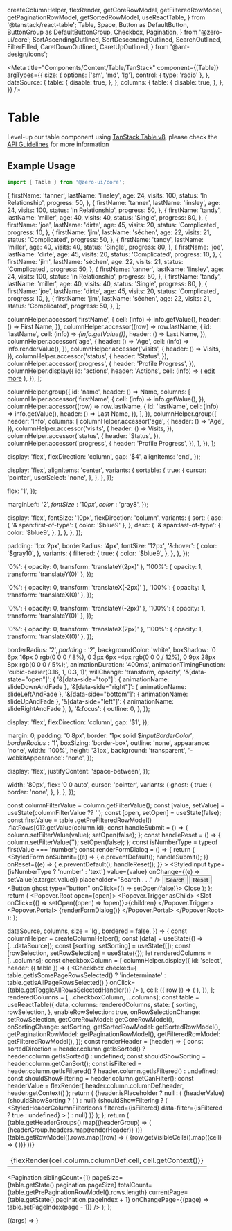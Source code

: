   createColumnHelper,
  flexRender,
  getCoreRowModel,
  getFilteredRowModel,
  getPaginationRowModel,
  getSortedRowModel,
  useReactTable,
} from '@tanstack/react-table';
  Table,
  Space,
  Button as DefaultButton,
  ButtonGroup as DefaultButtonGroup,
  Checkbox,
  Pagination,
} from '@zero-ui/core';
  SortAscendingOutlined,
  SortDescendingOutlined,
  SearchOutlined,
  FilterFilled,
  CaretDownOutlined,
  CaretUpOutlined,
} from '@ant-design/icons';

<Meta
  title="Components/Content/Table/TanStack"
  component={[Table]}
  argTypes={{
    size: {
      options: ['sm', 'md', 'lg'],
      control: { type: 'radio' },
    },
    dataSource: {
      table: {
        disable: true,
      },
    },
    columns: {
      table: {
        disable: true,
      },
    },
  }}
/>

# Table

Level-up our table component using [TanStack Table v8](https://tanstack.com/table/v8/docs/guide/introduction), please check the [API Guidelines](https://tanstack.com/table/v8/docs/examples/react/basic) for more information

## Example Usage

```jsx
import { Table } from '@zero-ui/core';
```

  {
    firstName: 'tanner',
    lastName: 'linsley',
    age: 24,
    visits: 100,
    status: 'In Relationship',
    progress: 50,
  },
  {
    firstName: 'tanner',
    lastName: 'linsley',
    age: 24,
    visits: 100,
    status: 'In Relationship',
    progress: 50,
  },
  {
    firstName: 'tandy',
    lastName: 'miller',
    age: 40,
    visits: 40,
    status: 'Single',
    progress: 80,
  },
  {
    firstName: 'joe',
    lastName: 'dirte',
    age: 45,
    visits: 20,
    status: 'Complicated',
    progress: 10,
  },
  {
    firstName: 'jim',
    lastName: 'séchen',
    age: 22,
    visits: 21,
    status: 'Complicated',
    progress: 50,
  },
  {
    firstName: 'tandy',
    lastName: 'miller',
    age: 40,
    visits: 40,
    status: 'Single',
    progress: 80,
  },
  {
    firstName: 'joe',
    lastName: 'dirte',
    age: 45,
    visits: 20,
    status: 'Complicated',
    progress: 10,
  },
  {
    firstName: 'jim',
    lastName: 'séchen',
    age: 22,
    visits: 21,
    status: 'Complicated',
    progress: 50,
  },
  {
    firstName: 'tanner',
    lastName: 'linsley',
    age: 24,
    visits: 100,
    status: 'In Relationship',
    progress: 50,
  },
  {
    firstName: 'tandy',
    lastName: 'miller',
    age: 40,
    visits: 40,
    status: 'Single',
    progress: 80,
  },
  {
    firstName: 'joe',
    lastName: 'dirte',
    age: 45,
    visits: 20,
    status: 'Complicated',
    progress: 10,
  },
  {
    firstName: 'jim',
    lastName: 'séchen',
    age: 22,
    visits: 21,
    status: 'Complicated',
    progress: 50,
  },
];


  columnHelper.accessor('firstName', {
    cell: (info) => info.getValue(),
    header: () => <span>First Name</span>,
  }),
  columnHelper.accessor((row) => row.lastName, {
    id: 'lastName',
    cell: (info) => <i>{info.getValue()}</i>,
    header: () => <span>Last Name</span>,
  }),
  columnHelper.accessor('age', {
    header: () => 'Age',
    cell: (info) => info.renderValue(),
  }),
  columnHelper.accessor('visits', {
    header: () => <span>Visits</span>,
  }),
  columnHelper.accessor('status', {
    header: 'Status',
  }),
  columnHelper.accessor('progress', {
    header: 'Profile Progress',
  }),
  columnHelper.display({
    id: 'actions',
    header: 'Actions',
    cell: (info) => (
      <Space gap={16}>
        <a href="#">edit</a>
        <a href="#">more</a>
      </Space>
    ),
  }),
];

  columnHelper.group({
    id: 'name',
    header: () => <span>Name</span>,
    columns: [
      columnHelper.accessor('firstName', {
        cell: (info) => info.getValue(),
      }),
      columnHelper.accessor((row) => row.lastName, {
        id: 'lastName',
        cell: (info) => info.getValue(),
        header: () => <span>Last Name</span>,
      }),
    ],
  }),
  columnHelper.group({
    header: 'Info',
    columns: [
      columnHelper.accessor('age', {
        header: () => 'Age',
      }),
      columnHelper.accessor('visits', {
        header: () => <span>Visits</span>,
      }),
      columnHelper.accessor('status', {
        header: 'Status',
      }),
      columnHelper.accessor('progress', {
        header: 'Profile Progress',
      }),
    ],
  }),
];

  display: 'flex',
  flexDirection: 'column',
  gap: '$4',
  alignItems: 'end',
});

  display: 'flex',
  alignItems: 'center',
  variants: {
    sortable: {
      true: {
        cursor: 'pointer',
        userSelect: 'none',
      },
    },
  },
});

  flex: '1',
});

  marginLeft: '$2',
  fontSize: '10px',
  color: '$gray8',
});

  display: 'flex',
  fontSize: '10px',
  flexDirection: 'column',
  variants: {
    sort: {
      asc: {
        '& span:first-of-type': { color: '$blue9' },
      },
      desc: {
        '& span:last-of-type': {
          color: '$blue9',
        },
      },
    },
  },
});

  padding: '1px 2px',
  borderRadius: '4px',
  fontSize: '12px',
  '&:hover': {
    color: '$gray10',
  },
  variants: {
    filtered: {
      true: {
        color: '$blue9',
      },
    },
  },
});

  '0%': { opacity: 0, transform: 'translateY(2px)' },
  '100%': { opacity: 1, transform: 'translateY(0)' },
});

  '0%': { opacity: 0, transform: 'translateX(-2px)' },
  '100%': { opacity: 1, transform: 'translateX(0)' },
});

  '0%': { opacity: 0, transform: 'translateY(-2px)' },
  '100%': { opacity: 1, transform: 'translateY(0)' },
});

  '0%': { opacity: 0, transform: 'translateX(2px)' },
  '100%': { opacity: 1, transform: 'translateX(0)' },
});

  borderRadius: '$2',
  padding: '$2',
  backgroundColor: 'white',
  boxShadow:
    '0 6px 16px 0 rgb(0 0 0 / 8%), 0 3px 6px -4px rgb(0 0 0 / 12%), 0 9px 28px 8px rgb(0 0 0 / 5%);',
  animationDuration: '400ms',
  animationTimingFunction: 'cubic-bezier(0.16, 1, 0.3, 1)',
  willChange: 'transform, opacity',
  '&[data-state="open"]': {
    '&[data-side="top"]': { animationName: slideDownAndFade },
    '&[data-side="right"]': { animationName: slideLeftAndFade },
    '&[data-side="bottom"]': { animationName: slideUpAndFade },
    '&[data-side="left"]': { animationName: slideRightAndFade },
  },
  '&:focus': {
    outline: 0,
  },
});

  display: 'flex',
  flexDirection: 'column',
  gap: '$1',
});

  margin: 0,
  padding: '0 8px',
  border: '1px solid $$inputBorderColor',
  borderRadius: '$1',
  boxSizing: 'border-box',
  outline: 'none',
  appearance: 'none',
  width: '100%',
  height: '31px',
  background: 'transparent',
  '-webkitAppearance': 'none',
});

  display: 'flex',
  justifyContent: 'space-between',
});

  width: '80px',
  flex: '0 0 auto',
  cursor: 'pointer',
  variants: {
    ghost: {
      true: {
        border: 'none',
      },
    },
  },
});

  const columnFilterValue = column.getFilterValue();
  const [value, setValue] = useState(columnFilterValue ?? '');
  const [open, setOpen] = useState(false);
  const firstValue = table
    .getPreFilteredRowModel()
    .flatRows[0]?.getValue(column.id);
  const handleSubmit = () => {
    column.setFilterValue(value);
    setOpen(false);
  };
  const handleReset = () => {
    column.setFilterValue('');
    setOpen(false);
  };
  const isNumberType = typeof firstValue === 'number';
  const renderFormDialog = () => {
    return (
      <StyledForm
        onSubmit={(e) => {
          e.preventDefault();
          handleSubmit();
        }}
        onReset={(e) => {
          e.preventDefault();
          handleReset();
        }}
      >
        <StyledInput
          type={isNumberType ? 'number' : 'text'}
          value={value}
          onChange={(e) => setValue(e.target.value)}
          placeholder="Search . . ."
        />
        <ButtonGroup>
          <Button intent="primary" type="submit">
            Search
          </Button>
          <Button intent="secondary" type="reset">
            Reset
          </Button>
          <Button ghost type="button" onClick={() => setOpen(false)}>
            Close
          </Button>
        </ButtonGroup>
      </StyledForm>
    );
  };
  return (
    <Popover.Root open={open}>
      <Popover.Trigger asChild>
        <Slot onClick={() => setOpen((open) => !open)}>{children}</Slot>
      </Popover.Trigger>
      <Popover.Portal>
        <PopoverContent sideOffset={10} align="end">
          {renderFormDialog()}
        </PopoverContent>
      </Popover.Portal>
    </Popover.Root>
  );
};

  dataSource,
  columns,
  size = 'lg',
  bordered = false,
}) => {
  const columnHelper = createColumnHelper();
  const [data] = useState(() => [...dataSource]);
  const [sorting, setSorting] = useState([]);
  const [rowSelection, setRowSelection] = useState({});
  let renderedColumns = [...columns];
  const checkboxColumn = [
    columnHelper.display({
      id: 'select',
      header: ({ table }) => (
        <Checkbox
          checked={
            table.getIsSomePageRowsSelected()
              ? 'indeterminate'
              : table.getIsAllPageRowsSelected()
          }
          onClick={table.getToggleAllRowsSelectedHandler()}
        />
      ),
      cell: ({ row }) => (
        <Checkbox
          checked={row.getIsSelected()}
          onClick={row.getToggleSelectedHandler()}
        />
      ),
    }),
  ];
  renderedColumns = [...checkboxColumn, ...columns];
  const table = useReactTable({
    data,
    columns: renderedColumns,
    state: {
      sorting,
      rowSelection,
    },
    enableRowSelection: true,
    onRowSelectionChange: setRowSelection,
    getCoreRowModel: getCoreRowModel(),
    onSortingChange: setSorting,
    getSortedRowModel: getSortedRowModel(),
    getPaginationRowModel: getPaginationRowModel(),
    getFilteredRowModel: getFilteredRowModel(),
  });
  const renderHeader = (header) => {
    const sortedDirection = header.column.getIsSorted()
      ? header.column.getIsSorted()
      : undefined;
    const shouldShowSorting = header.column.getCanSort();
    const isFiltered = header.column.getIsFiltered()
      ? header.column.getIsFiltered()
      : undefined;
    const shouldShowFiltering = header.column.getCanFilter();
    const headerValue = flexRender(
      header.column.columnDef.header,
      header.getContext()
    );
    return (
      <th key={header.id} colSpan={header.colSpan}>
        {header.isPlaceholder ? null : (
          <StyledHeaderColumn sortable={shouldShowSorting}>
            <StyledHeaderColumnName
              onClick={header.column.getToggleSortingHandler()}
            >
              {headerValue}
            </StyledHeaderColumnName>
            {shouldShowSorting ? (
              <StyledHeaderColumnSortIcons sort={sortedDirection}>
                <CaretUpOutlined />
                <CaretDownOutlined />
              </StyledHeaderColumnSortIcons>
            ) : null}
            {shouldShowFiltering ? (
              <StyledHeaderColumnFilterIcons
                filtered={isFiltered}
                data-filter={isFiltered ? true : undefined}
              >
                <TableFilter column={header.column} table={table}>
                  <FilterFilled />
                </TableFilter>
              </StyledHeaderColumnFilterIcons>
            ) : null}
          </StyledHeaderColumn>
        )}
      </th>
    );
  };
  return (
    <StyledTableWrapper>
      <Table size={size} bordered={bordered}>
        <thead>
          {table.getHeaderGroups().map((headerGroup) => (
            <tr key={headerGroup.id}>
              {headerGroup.headers.map(renderHeader)}
            </tr>
          ))}
        </thead>
        <tbody>
          {table.getRowModel().rows.map((row) => (
            <tr key={row.id}>
              {row.getVisibleCells().map((cell) => (
                <td key={cell.id}>
                  {flexRender(cell.column.columnDef.cell, cell.getContext())}
                </td>
              ))}
            </tr>
          ))}
        </tbody>
      </Table>
      <Pagination
        siblingCount={1}
        pageSize={table.getState().pagination.pageSize}
        totalCount={table.getPrePaginationRowModel().rows.length}
        currentPage={table.getState().pagination.pageIndex + 1}
        onChangePage={(page) => table.setPageIndex(page - 1)}
      />
    </StyledTableWrapper>
  );
};

<Canvas columns={2} withSource="close">
  <Story
    name="TanStack"
    args={{
      dataSource: dataSource,
      columns: columns,
      size: 'lg',
      bordered: false,
      striped: false,
    }}
  >
    {(args) => <TableTanstack {...args} />}
  </Story>
</Canvas>

<ArgsTable of={Table} />
